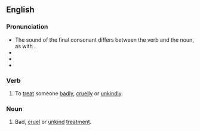 {{also|illuse}}

==English==

===Pronunciation===
* The sound of the final consonant differs between the verb and the noun, as with {{m|en|use}}.
* {{audio|en|En-us-ill use.ogg|Audio (US)}}
* {{audio|en|En-us-ill-use (alternative pronunciation).ogg|Audio (US, Alternative form)}}
* {{audio|en|en-uk-ill-use.ogg|Audio (UK, noun form)}}

===Verb===
{{en-verb|ill-us|head=[[ill]]-[[use]]}}

# To [[treat]] someone [[badly]], [[cruelly]] or [[unkindly]].

===Noun===
{{en-noun|-}}

# Bad, [[cruel]] or [[unkind]] [[treatment]].